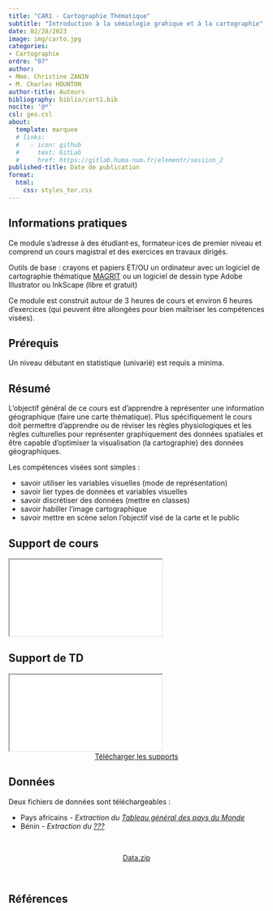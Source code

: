 ```yaml
---
title: "CAR1 - Cartographie Thématique"
subtitle: "Introduction à la sémiologie grahique et à la cartographie"
date: 02/28/2023
image: img/carto.jpg
categories: 
- Cartographie
ordre: "07" 
author: 
- Mme. Christine ZANIN
- M. Charles HOUNTON
author-title: Auteurs
bibliography: biblio/cart1.bib
nocite: '@*'
csl: geo.csl
about:
  template: marquee
  # links:
  #   - icon: github
  #     text: GitLab
  #     href: https://gitlab.huma-num.fr/elementr/session_2
published-title: Date de publication 
format:
  html: 
    css: styles_ter.css
---
```


<!-- ::: {#contrib} -->

<!-- ### Contributeur·rice·s -->

<!-- Hugues Pecout, ... -->

<!-- ::: -->

<div>

## <i class="bi bi-info-circle"></i> Informations pratiques

Ce module s'adresse à des étudiant·es, formateur·ices de premier niveau et comprend un cours magistral et des exercices en travaux dirigés.

Outils de base : crayons et papiers ET/OU un ordinateur avec un logiciel de cartographie thématique [MAGRIT](http://magrit.cnrs.fr) ou un logiciel de dessin type Adobe Illustrator ou InkScape (libre et gratuit)

Ce module est construit autour de 3 heures de cours et environ 6 heures d'exercices (qui peuvent être allongées pour bien maîtriser les compétences visées).

</div>

## <i class="bi bi-ui-checks-grid"></i> Prérequis

Un niveau débutant en statistique (univarié) est requis a minima.

## <i class="bi bi-bookmark"></i> Résumé

L'objectif général de ce cours est d'apprendre à représenter une information géographique (faire une carte thématique). Plus spécifiquement le cours doit permettre d'apprendre ou de réviser les règles physiologiques et les règles culturelles pour représenter graphiquement des données spatiales et être capable d'optimiser la visualisation (la cartographie) des données géographiques.

Les compétences visées sont simples :

-   savoir utiliser les variables visuelles (mode de représentation)
-   savoir lier types de données et variables visuelles
-   savoir discrétiser des données (mettre en classes)
-   savoir habiller l'image cartographique
-   savoir mettre en scène selon l'objectif visé de la carte et le public

## <i class="bi bi-person-video3"></i> Support de cours

<object class="slide" data="support/car1_cours.pdf" type="application/pdf">

<iframe class="slide" src="../modules/support/car1_cours.pdf">

</iframe>

</object>

## <i class="bi bi-person-video3"></i> Support de TD

<object class="slide" data="support/car1_exos.pdf" type="application/pdf">

<iframe class="slide" src="../modules/support/car1_exos.pdf">

</iframe>

</object>

<center><a href="https://bit.ly/3JvoE96" class="btn btn-warning" role="button" aria-disabled="true"><i class="bi bi-eye"></i> Télécharger les supports </a></center>

## <i class="bi bi-clipboard-data"></i> Données

Deux fichiers de données sont téléchargeables :

-   Pays africains - *Extraction du [Tableau général des pays du Monde](../donnees/gen_monde.qmd)*
-   Bénin - *Extraction du [???](../donnees/gen_monde.qmd)*

\

<center><a href="" class="btn btn-info" role="button" aria-disabled="true"><i class="bi bi-cloud-arrow-down"></i> Data.zip</a></center>

\

## <i class="bi bi-file-earmark-text"></i> Références

::: {#refs}
:::
